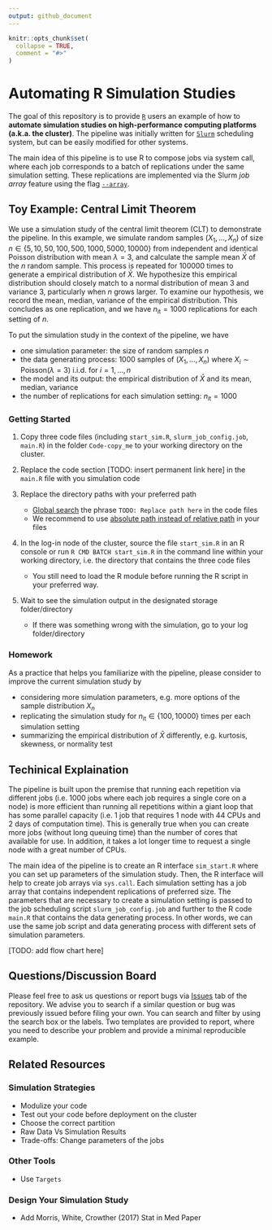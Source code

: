 ```yaml
---
output: github_document
---
```


<!-- README.md is generated from README.Rmd. Please edit that file -->

```r
knitr::opts_chunk$set(
  collapse = TRUE,
  comment = "#>"
)
```

# Automating R Simulation Studies

<!-- badges: start -->

<!-- badges: end -->

The goal of this repository is to provide [`R`](https://www.r-project.org/) users an example of how to **automate simulation studies on high-performance computing platforms (a.k.a. the cluster)**. The pipeline was initially written for [`Slurm`](https://slurm.schedmd.com/documentation.html) scheduling system, but can be easily modified for other systems.

The main idea of this pipeline is to use R to compose jobs via system call, where each job corresponds to a batch of replications under the same simulation setting. These replications are implemented via the Slurm *job array* feature using the flag [`--array`](https://slurm.schedmd.com/job_array.html).

## Toy Example: Central Limit Theorem

We use a simulation study of the central limit theorem (CLT) to demonstrate the pipeline. In this example, we simulate random samples $(X_1, \dots, X_n)$ of size $n \in \{5, 10, 50, 100, 500, 1000, 5000, 10000\}$ from independent and identical Poisson distribution with mean $\lambda = 3$, and calculate the sample mean $\bar X$ of the $n$ random sample. This process is repeated for 100000 times to generate a empirical distribution of $\bar X$. We hypothesize this empirical distribution should closely match to a normal distribution of mean 3 and variance 3, particularly when $n$ grows larger. To examine our hypothesis, we record the mean, median, variance of the empirical distribution. This concludes as one replication, and we have $n_{\text{it}} = 1000$ replications for each setting of $n$.

To put the simulation study in the context of the pipeline, we have

-   one simulation parameter: the size of random samples $n$  
-   the data generating process: 1000 samples of $(X_1, \dots, X_n)$ where $X_i \sim \text{Poisson}(\lambda=3)$ i.i.d. for $i = 1, \dots, n$  
-   the model and its output: the empirical distribution of $\bar X$ and its mean, median, variance
-   the number of replications for each simulation setting: $n_{\text{it}} =1000$

### Getting Started

1.  Copy three code files (including `start_sim.R`, `slurm_job_config.job`, `main.R`) in the folder `Code-copy_me` to your working directory on the cluster.

2.  Replace the code section [TODO: insert permanent link here] in the `main.R` file with you simulation code

3.  Replace the directory paths with your preferred path

    -   [Global search](https://support.rstudio.com/hc/en-us/articles/200710523-Navigating-Code) the phrase `TODO: Replace path here` in the code files
    -   We recommend to use [absolute path instead of relative path](https://www.linux.com/training-tutorials/absolute-path-vs-relative-path-linuxunix/) in your files

4.  In the log-in node of the cluster, source the file `start_sim.R` in an R console or run `R CMD BATCH start_sim.R` in the command line within your working directory, i.e. the directory that contains the three code files

    -   You still need to load the R module before running the R script in your preferred way.

5.  Wait to see the simulation output in the designated storage folder/directory

    -   If there was something wrong with the simulation, go to your log folder/directory

### Homework
As a practice that helps you familiarize with the pipeline, please consider to improve the current simulation study by

- considering more simulation parameters, e.g. more options of the sample distribution $X_n$
- replicating the simulation study for $n_\text{it} \in \{100, 10000\}$ times per each simulation setting
- summarizing the empirical distribution of $\bar{X}$ differently, e.g. kurtosis, skewness, or normality test

## Techinical Explaination
The pipeline is built upon the premise that running each repetition via different jobs (i.e. 1000 jobs where each job requires a single core on a node) is more efficient than running all repetitions within a giant loop that has some parallel capacity (i.e. 1 job that requires 1 node with 44 CPUs and 2 days of computation time). This is generally true when you can create more jobs (without long queuing time) than the number of cores that available for use. In addition, it takes a lot longer time to request a single node with a great number of CPUs.

The main idea of the pipeline is to create an R interface `sim_start.R` where you can set up parameters of the simulation study. Then, the R interface will help to create job arrays via `sys.call`. Each simulation setting has a job array that contains independent replications of preferred size. The parameters that are necessary to create a simulation setting is passed to the job scheduling script `slurm_job_config.job` and further to the R code `main.R` that contains the data generating process. In other words, we can use the same job script and data generating process with different sets of simulation parameters.


[TODO: add flow chart here]


## Questions/Discussion Board
Please feel free to ask us questions or report bugs via [Issues](https://github.com/boyiguo1/Tutorial-Sim_Cluster_Composer/issues) tab of the repository. We advise you to search if a similar question or bug was previously issued before filing your own. You can search and filter by using the search box or the labels. Two templates are provided to report, where you need to describe your problem and provide a minimal reproducible example.

    
## Related Resources
### Simulation Strategies
-   Modulize your code
-   Test out your code before deployment on the cluster
-   Choose the correct partition
-   Raw Data Vs Simulation Results
-   Trade-offs: Change parameters of the jobs

### Other Tools
-   Use `Targets`

### Design Your Simulation Study
- Add Morris, White, Crowther (2017) Stat in Med Paper
